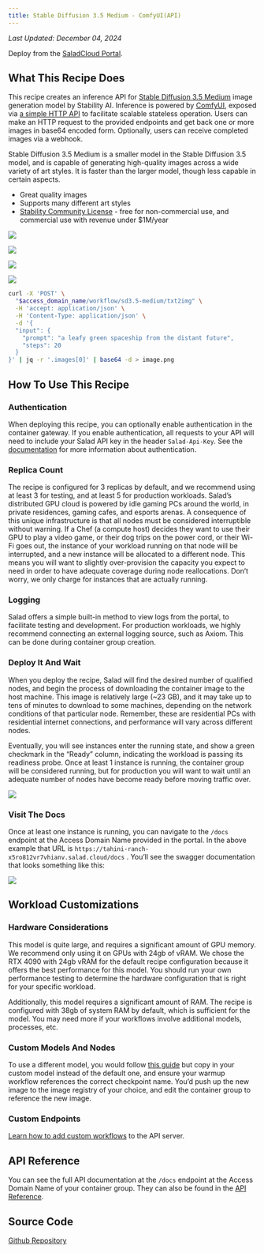 ```yaml
---
title: Stable Diffusion 3.5 Medium - ComfyUI(API)
---
```


*Last Updated: December 04, 2024*


<Tip>Deploy from the [SaladCloud Portal](https://portal.salad.com).</Tip>

## What This Recipe Does

This recipe creates an inference API for
[Stable Diffusion 3.5 Medium](https://huggingface.co/stabilityai/stable-diffusion-3.5-medium) image generation model by
Stability AI. Inference is powered by [ComfyUI](https://github.com/comfyanonymous/ComfyUI/), exposed via
[a simple HTTP API](https://github.com/SaladTechnologies/comfyui-api) to facilitate scalable stateless operation. Users
can make an HTTP request to the provided endpoints and get back one or more images in base64 encoded form. Optionally,
users can receive completed images via a webhook.

Stable Diffusion 3.5 Medium is a smaller model in the Stable Diffusion 3.5 model, and is capable of generating
high-quality images across a wide variety of art styles. It is faster than the larger model, though less capable in
certain aspects.

- Great quality images
- Supports many different art styles
- [Stability Community License](https://stability.ai/news/license-update) - free for non-commercial use, and commercial
  use with revenue under $1M/year

![](/products/recipes/images/sd35-medium-image-1.png)

![](/products/recipes/images/sd35-medium-image-2.png)

![](/products/recipes/images/sd35-medium-image-3.png)

![](/products/recipes/images/sd35-medium-image-4.png)

```bash
curl -X 'POST' \
  "$access_domain_name/workflow/sd3.5-medium/txt2img" \
  -H 'accept: application/json' \
  -H 'Content-Type: application/json' \
  -d '{
  "input": {
    "prompt": "a leafy green spaceship from the distant future",
    "steps": 20
  }
}' | jq -r '.images[0]' | base64 -d > image.png
```

## How To Use This Recipe

### Authentication

When deploying this recipe, you can optionally enable authentication in the container gateway. If you enable
authentication, all requests to your API will need to include your Salad API key in the header `Salad-Api-Key`. See the
[documentation](https://docs.salad.com/container-engine/gateway/sending-requests#authenticated-requests) for more
information about authentication.

### Replica Count

The recipe is configured for 3 replicas by default, and we recommend using at least 3 for testing, and at least 5 for
production workloads. Salad’s distributed GPU cloud is powered by idle gaming PCs around the world, in private
residences, gaming cafes, and esports arenas. A consequence of this unique infrastructure is that all nodes must be
considered interruptible without warning. If a Chef (a compute host) decides they want to use their GPU to play a video
game, or their dog trips on the power cord, or their Wi-Fi goes out, the instance of your workload running on that node
will be interrupted, and a new instance will be allocated to a different node. This means you will want to slightly
over-provision the capacity you expect to need in order to have adequate coverage during node reallocations. Don’t
worry, we only charge for instances that are actually running.

### Logging

Salad offers a simple built-in method to view logs from the portal, to facilitate testing and development. For
production workloads, we highly recommend connecting an external logging source, such as Axiom. This can be done during
container group creation.

### Deploy It And Wait

When you deploy the recipe, Salad will find the desired number of qualified nodes, and begin the process of downloading
the container image to the host machine. This image is relatively large (~23 GB), and it may take up to tens of minutes
to download to some machines, depending on the network conditions of that particular node. Remember, these are
residential PCs with residential internet connections, and performance will vary across different nodes.

Eventually, you will see instances enter the running state, and show a green checkmark in the “Ready” column, indicating
the workload is passing its readiness probe. Once at least 1 instance is running, the container group will be considered
running, but for production you will want to wait until an adequate number of nodes have become ready before moving
traffic over.

![](/products/recipes/images/deploy-sd35-medium-1.png)

### Visit The Docs

Once at least one instance is running, you can navigate to the `/docs` endpoint at the Access Domain Name provided in
the portal. In the above example that URL is `https://tahini-ranch-x5ro812vr7vhianv.salad.cloud/docs` . You’ll see the
swagger documentation that looks something like this:

![](/products/recipes/images/sd35-medium-docs-1.png)

## Workload Customizations

### **Hardware Considerations**

This model is quite large, and requires a significant amount of GPU memory. We recommend only using it on GPUs with 24gb
of vRAM. We chose the RTX 4090 with 24gb vRAM for the default recipe configuration because it offers the best
performance for this model. You should run your own performance testing to determine the hardware configuration that is
right for your specific workload.

Additionally, this model requires a significant amount of RAM. The recipe is configured with 38gb of system RAM by
default, which is sufficient for the model. You may need more if your workflows involve additional models, processes,
etc.

### Custom Models And Nodes

To use a different model, you would follow
[this guide](https://docs.salad.com/container-engine/guides/stable-diffusion/basic-how-to-deploy-stable-diffusion-on-salad-comfy)
but copy in your custom model instead of the default one, and ensure your warmup workflow references the correct
checkpoint name. You’d push up the new image to the image registry of your choice, and edit the container group to
reference the new image.

### Custom Endpoints

[Learn how to add custom workflows](https://github.com/SaladTechnologies/comfyui-api?tab=readme-ov-file#generating-new-workflow-endpoints)
to the API server.

## API Reference

You can see the full API documentation at the `/docs` endpoint at the Access Domain Name of your container group. They
can also be found in the [API Reference](/reference/recipes/sd3.5-medium/).

## Source Code

[<Icon icon="github" size="24" /> Github Repository](https://github.com/SaladTechnologies/salad-recipes/tree/master/src/sd3.5-medium-comfyui)
